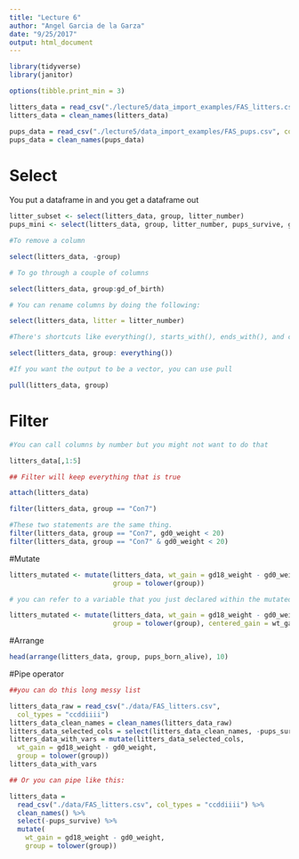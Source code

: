 ```yaml
---
title: "Lecture 6"
author: "Angel Garcia de la Garza"
date: "9/25/2017"
output: html_document
---
```


```r
library(tidyverse)
library(janitor)

options(tibble.print_min = 3)

litters_data = read_csv("./lecture5/data_import_examples/FAS_litters.csv", col_types = "ccddiiii")
litters_data = clean_names(litters_data)

pups_data = read_csv("./lecture5/data_import_examples/FAS_pups.csv", col_types = "ciiiii")
pups_data = clean_names(pups_data)
```

# Select

You put a dataframe in and you get a dataframe out
```r

litter_subset <- select(litters_data, group, litter_number)
pups_mini <- select(litters_data, group, litter_number, pups_survive, gd0_weight)

#To remove a column 

select(litters_data, -group)

# To go through a couple of columns

select(litters_data, group:gd_of_birth)

# You can rename columns by doing the following:

select(litters_data, litter = litter_number)

#There's shortcuts like everything(), starts_with(), ends_with(), and contains()

select(litters_data, group: everything())

#If you want the output to be a vector, you can use pull

pull(litters_data, group)
```

# Filter

```r
#You can call columns by number but you might not want to do that

litters_data[,1:5]

## Filter will keep everything that is true

attach(litters_data)

filter(litters_data, group == "Con7")

#These two statements are the same thing. 
filter(litters_data, group == "Con7", gd0_weight < 20)
filter(litters_data, group == "Con7" & gd0_weight < 20)

```

#Mutate

```r
litters_mutated <- mutate(litters_data, wt_gain = gd18_weight - gd0_weight,
                          group = tolower(group))

# you can refer to a variable that you just declared within the mutated variable

litters_mutated <- mutate(litters_data, wt_gain = gd18_weight - gd0_weight,
                          group = tolower(group), centered_gain = wt_gain - mean(wt_gain, na.rm = T))

```

#Arrange

```r

head(arrange(litters_data, group, pups_born_alive), 10)

```

#Pipe operator

```r
##you can do this long messy list

litters_data_raw = read_csv("./data/FAS_litters.csv",
  col_types = "ccddiiii")
litters_data_clean_names = clean_names(litters_data_raw)
litters_data_selected_cols = select(litters_data_clean_names, -pups_survive)
litters_data_with_vars = mutate(litters_data_selected_cols, 
  wt_gain = gd18_weight - gd0_weight,
  group = tolower(group))
litters_data_with_vars

## Or you can pipe like this:

litters_data = 
  read_csv("./data/FAS_litters.csv", col_types = "ccddiiii") %>%
  clean_names() %>%
  select(-pups_survive) %>%
  mutate(
    wt_gain = gd18_weight - gd0_weight,
    group = tolower(group))


```


